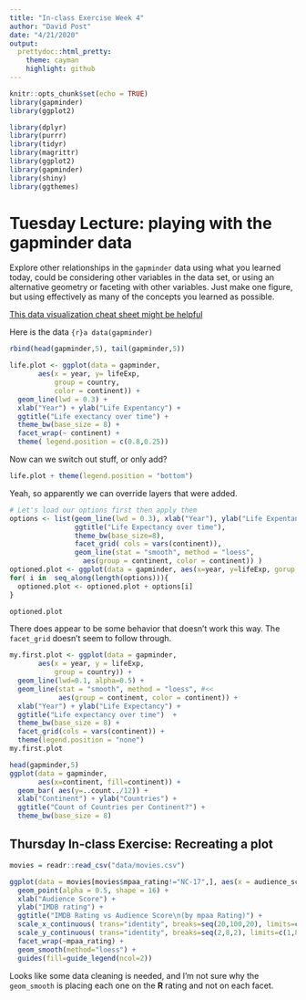 ---
title: "In-class Exercise Week 4"
author: "David Post"
date: "4/21/2020"
output:
  prettydoc::html_pretty:
    theme: cayman
    highlight: github
---

```{r setup, include=FALSE}
knitr::opts_chunk$set(echo = TRUE)
library(gapminder)
library(ggplot2)

library(dplyr)
library(purrr)
library(tidyr)
library(magrittr)
library(ggplot2)
library(gapminder)
library(shiny)
library(ggthemes)
```

# Tuesday Lecture: playing with the gapminder data

Explore other relationships in the `gapminder` data using what you learned today, could be considering other variables in the data set, or using an alternative geometry or faceting with other variables. Just make one figure, but using effectively as many of the concepts you learned as possible.

[This data visualization cheat sheet might be helpful](https://www.rstudio.com/wp-content/uploads/2016/11/ggplot2-cheatsheet-2.1.pdf)

Here is the data
```{r}a
data(gapminder)
```

```{r}
rbind(head(gapminder,5), tail(gapminder,5))
```

```{r}
life.plot <- ggplot(data = gapminder,
       aes(x = year, y= lifeExp,
           group = country,
           color = continent)) +
  geom_line(lwd = 0.3) +
  xlab("Year") + ylab("Life Expentancy") +
  ggtitle("Life exectancy over time") +
  theme_bw(base_size = 8) +
  facet_wrap(~ continent) +
  theme( legend.position = c(0.8,0.25))
```

Now can we switch out stuff, or only add?

```{r}
life.plot + theme(legend.position = "bottom")
```

Yeah, so apparently we can override layers that were added.

```{r}
# Let's load our options first then apply them
options <- list(geom_line(lwd = 0.3), xlab("Year"), ylab("Life Expentancy"),
                ggtitle("Life Expectancy over time"),
                theme_bw(base_size=8),
                facet_grid( cols = vars(continent)),
                geom_line(stat = "smooth", method = "loess", 
                  aes(group = continent, color = continent)) )
optioned.plot <- ggplot(data = gapminder, aes(x=year, y=lifeExp, gorup = country, color = continent))
for( i in  seq_along(length(options))){
  optioned.plot <- optioned.plot + options[i]
}

optioned.plot 
```

There does appear to be some behavior that doesn't work this way. The `facet_grid` doesn't seem to follow through.

```{r}
my.first.plot <- ggplot(data = gapminder, 
       aes(x = year, y = lifeExp, 
           group = country)) +
  geom_line(lwd=0.1, alpha=0.5) +
  geom_line(stat = "smooth", method = "loess", #<<
            aes(group = continent, color = continent)) +
  xlab("Year") + ylab("Life Expectancy") +
  ggtitle("Life expectancy over time")  +
  theme_bw(base_size = 8) + 
  facet_grid(cols = vars(continent)) +
  theme(legend.position = "none")
my.first.plot
```

```{r}
head(gapminder,5)
ggplot(data = gapminder,
       aes(x=continent, fill=continent)) +
  geom_bar( aes(y=..count../12)) +
  xlab("Continent") + ylab("Countries") +
  ggtitle("Count of Countries per Continent?") +
  theme_bw(base_size = 8) 
```

## Thursday In-class Exercise: Recreating a plot
```{r}
movies = readr::read_csv("data/movies.csv") 
```

```{r}
ggplot(data = movies[movies$mpaa_rating!="NC-17",], aes(x = audience_score, y = imdb_rating, color=genre)) +
  geom_point(alpha = 0.5, shape = 16) +
  xlab("Audience Score") +
  ylab("IMDB rating") +
  ggtitle("IMDB Rating vs Audience Score\n(by mpaa Rating)") +
  scale_x_continuous( trans="identity", breaks=seq(20,100,20), limits=c(10,100)) +
  scale_y_continuous( trans="identity", breaks=seq(2,8,2), limits=c(1,8)) +
  facet_wrap(~mpaa_rating) +
  geom_smooth(method="loess") +
  guides(fill=guide_legend(ncol=2))
```

Looks like some data cleaning is needed, and I'm not sure why the `geom_smooth` is placing each one on the **R** rating and not on each facet.